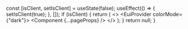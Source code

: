 
  const [isClient, setIsClient] = useState(false);
  useEffect(() => {
    setIsClient(true);
  }, []);
  if (isClient) {
    return (
      <>
        <EuiProvider colorMode={"dark"}>
          <Component {...pageProps} />
        </EuiProvider>
        <GoogleAnalytics gaId="G-D04FRZLYM5" />
      </>
    );
  }
  return null;
}
